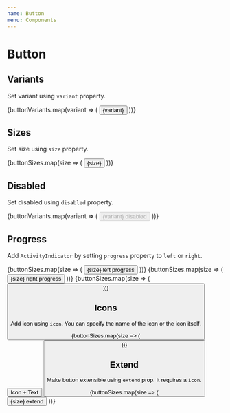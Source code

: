 ```yaml
---
name: Button
menu: Components
---
```



# Button

## Variants

Set variant using `variant` property.

<Playground>
  <Boxer my={1}>
    {buttonVariants.map(variant => (
      <Button key={variant} variant={variant}>
        {variant}
      </Button>
    ))}
  </Boxer>
</Playground>

## Sizes

Set size using `size` property.

<Playground>
  <Boxer my={1}>
    {buttonSizes.map(size => (
      <Button key={size} size={size}>
        {size}
      </Button>
    ))}
  </Boxer>
</Playground>

## Disabled

Set disabled using `disabled` property.

<Playground>
  <Boxer my={1}>
    {buttonVariants.map(variant => (
      <Button key={variant} variant={variant} disabled>
        {variant} disabled
      </Button>
    ))}
  </Boxer>
</Playground>

## Progress

Add `ActivityIndicator` by setting `progress` property to `left` or `right`.

<Playground>
  <Boxer my={1}>
    {buttonSizes.map(size => (
      <Button key={size} size={size} progress="left">
        {size} left progress
      </Button>
    ))}
    {buttonSizes.map(size => (
      <Button key={size} size={size} progress="right">
        {size} right progress
      </Button>
    ))}
    {buttonSizes.map(size => (
      <Button key={size} size={size} progress />
    ))}
  </Boxer>
</Playground>

## Icons

Add icon using `icon`. You can specify the name of the icon or the icon itself.

<Playground>
  <Boxer my={1}>
    {buttonSizes.map(size => (
      <React.Fragment key={size}>
        <Button size={size} icon="lock">
          Icon + Text
        </Button>
        <Button size={size} icon="lock" />
      </React.Fragment>
    ))}
  </Boxer>
</Playground>

## Extend

Make button extensible using `extend` prop. It requires a `icon`.

<Playground>
  <Boxer my={1}>
    {buttonSizes.map(size => (
      <Button key={size} extend size={size} icon="plus">
        {size} extend
      </Button>
    ))}
  </Boxer>
</Playground>

